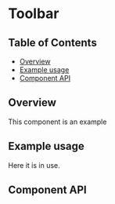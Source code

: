
# Toolbar

## Table of Contents

- [Overview](#overview)
- [Example usage](#example-usage)
- [Component API](#component-api)

## Overview

This component is an example

## Example usage

Here it is in use.

<Preview>
  <Story id={getStorybookSlug(pkg, Toolbar.displayName, 'boxed-set')} />
</Preview>

## Component API

<Props />
